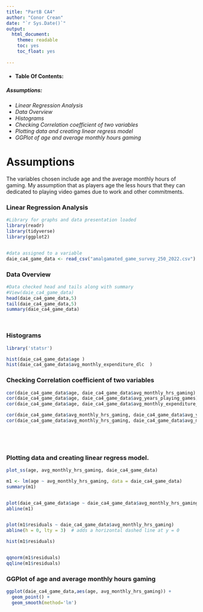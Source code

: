 ```yaml
---
title: "PartB CA4"
author: "Conor Crean"
date: "`r Sys.Date()`"
output:
  html_document:
    theme: readable
    toc: yes
    toc_float: yes
 
---
```

* #### **Table Of Contents:**

##### *Assumptions:*
* *Linear Regression Analysis*
* *Data Overview*
* *Histograms*
* *Checking Correlation coefficient of two variables*
* *Plotting data and creating linear regress model*
* *GGPlot of age and average monthly hours gaming*


# **Assumptions**
The variables chosen include age and the average monthly hours of gaming.
My assumption that as players age the less hours that they can dedicated to playing video games due to work and other commitments.



### **Linear Regression Analysis**

```r
#Library for graphs and data presentation loaded
library(readr)
library(tidyverse)
library(ggplot2)


#data assigned to a variable
daie_ca4_game_data <- read_csv("amalgamated_game_survey_250_2022.csv")
```

### **Data Overview**
```r
#Data checked head and tails along with summary
#View(daie_ca4_game_data)
head(daie_ca4_game_data,5)
tail(daie_ca4_game_data,5)
summary(daie_ca4_game_data)




```

### **Histograms**
```r
library('statsr')

hist(daie_ca4_game_data$age )
hist(daie_ca4_game_data$avg_monthly_expenditure_dlc  )
```



### **Checking Correlation coefficient of two variables**
```r
cor(daie_ca4_game_data$age, daie_ca4_game_data$avg_monthly_hrs_gaming)
cor(daie_ca4_game_data$age, daie_ca4_game_data$avg_years_playing_games)
cor(daie_ca4_game_data$age, daie_ca4_game_data$avg_monthly_expenditure_dlc)

cor(daie_ca4_game_data$avg_monthly_hrs_gaming, daie_ca4_game_data$avg_years_playing_games)
cor(daie_ca4_game_data$avg_monthly_hrs_gaming, daie_ca4_game_data$avg_monthly_expenditure_dlc)



    
```



### **Plotting data and creating linear regress model.**
```r
plot_ss(age, avg_monthly_hrs_gaming, daie_ca4_game_data)

m1 <- lm(age ~ avg_monthly_hrs_gaming, data = daie_ca4_game_data)
summary(m1)


plot(daie_ca4_game_data$age ~ daie_ca4_game_data$avg_monthly_hrs_gaming)
abline(m1)


plot(m1$residuals ~ daie_ca4_game_data$avg_monthly_hrs_gaming)
abline(h = 0, lty = 3)  # adds a horizontal dashed line at y = 0

hist(m1$residuals)


qqnorm(m1$residuals)
qqline(m1$residuals)
```

### **GGPlot of age and average monthly hours gaming**
```r
ggplot(daie_ca4_game_data,aes(age, avg_monthly_hrs_gaming)) +
  geom_point() +
  geom_smooth(method='lm')


```
